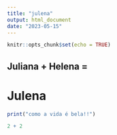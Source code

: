 ```yaml
---
title: "julena"
output: html_document
date: "2023-05-15"
---
```


```r
knitr::opts_chunk$set(echo = TRUE)
```

## Juliana + Helena =

# Julena



```r
print("como a vida é bela!!")

2 + 2
```
